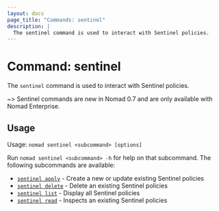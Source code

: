 ```yaml
---
layout: docs
page_title: "Commands: sentinel"
description: |
  The sentinel command is used to interact with Sentinel policies.
---
```


# Command: sentinel

The `sentinel` command is used to interact with Sentinel policies.

~> Sentinel commands are new in Nomad 0.7 and are only available with Nomad
Enterprise.

## Usage

Usage: `nomad sentinel <subcommand> [options]`

Run `nomad sentinel <subcommand> -h` for help on that subcommand. The following
subcommands are available:

- [`sentinel apply`][apply] - Create a new or update existing Sentinel policies
- [`sentinel delete`][delete] - Delete an existing Sentinel policies
- [`sentinel list`][list] - Display all Sentinel policies
- [`sentinel read`][read] - Inspects an existing Sentinel policies

[delete]: /docs/commands/sentinel/delete
[list]: /docs/commands/sentinel/list
[read]: /docs/commands/sentinel/read
[apply]: /docs/commands/sentinel/apply
